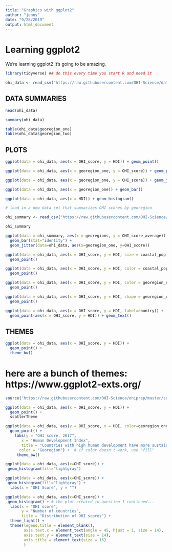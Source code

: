 ```yaml
---
title: "Graphics with ggplot2"
author: "jenny"
date: "9/28/2019"
output: html_document
---
```


# Learning ggplot2

We're learning ggplot2 It's going to be amazing.

```r
library(tidyverse) ## do this every time you start R and need it
```

```r
ohi_data <- read_csv("https://raw.githubusercontent.com/OHI-Science/data-science-training/master/data/OHI_global_data.csv")
```

## DATA SUMMARIES

```r
head(ohi_data)
```

```r
summary(ohi_data)
```

```r
table(ohi_data$georegion_one)
table(ohi_data$georegion_two)
```

## PLOTS

```r
ggplot(data = ohi_data, aes(x = OHI_score, y = HDI)) + geom_point()
```

```r
ggplot(data = ohi_data, aes(x = georegion_one, y = OHI_score)) + geom_point()
```

```r
ggplot(data = ohi_data, aes(x = georegion_one, y = OHI_score)) + geom_jitter(width=0.2)
```

```r
ggplot(data = ohi_data, aes(x = georegion_one)) + geom_bar()
```

```r
ggplot(data = ohi_data, aes(x = HDI)) + geom_histogram()
```

```r
# load in a new data set that summarizes OHI scores by georegion

ohi_summary <- read_csv("https://raw.githubusercontent.com/OHI-Science/data-science-training/master/data/OHI_scores_georegion_summary.csv")

ohi_summary
```

```r
ggplot(data = ohi_summary, aes(x = georegions, y = OHI_score_average)) + 
  geom_bar(stat="identity") +
  geom_jitter(data=ohi_data, aes(x=georegion_one, y=OHI_score))
```

```r
ggplot(data = ohi_data, aes(x = OHI_score, y = HDI, size = coastal_pop)) + 
  geom_point()
```

```r
ggplot(data = ohi_data, aes(x = OHI_score, y = HDI, color = coastal_pop)) + 
  geom_point()
```

```r
ggplot(data = ohi_data, aes(x = OHI_score, y = HDI, color = georegion_one)) + 
  geom_point()
```

```r
ggplot(data = ohi_data, aes(x = OHI_score, y = HDI, shape = georegion_one)) + 
  geom_point()
```

```r
ggplot(data = ohi_data, aes(x = OHI_score, y = HDI, label=country)) + 
  geom_point(aes(x = OHI_score, y = HDI)) + geom_text()
```

## THEMES

```r
ggplot(data = ohi_data, aes(x = OHI_score, y = HDI)) + 
  geom_point() + 
  theme_bw()
```

# here are a bunch of themes: https://www.ggplot2-exts.org/

```r
source('https://raw.githubusercontent.com/OHI-Science/ohiprep/master/src/R/scatterTheme.txt')       

ggplot(data = ohi_data, aes(x = OHI_score, y = HDI)) + 
  geom_point() + 
  scatterTheme
```

```r
ggplot(data = ohi_data, aes(y = OHI_score, x = HDI, color=georegion_one)) + 
  geom_point() + 
    labs(y = "OHI score, 2017",
       x = "Human Development Index",
       title = "Countries with high human development have more sustainable oceans",
      color = "Georegion") +  # if color doesn't work, use "fill"
     theme_bw()
```

```r
ggplot(data = ohi_data, aes(x=OHI_score)) +
 geom_histogram(fill="lightgray")
```

```r
ggplot(data = ohi_data, aes(x=OHI_score)) +
 geom_histogram(fill="lightgray") +
  labs(x = "OHI Score", y = "")
```

```r
ggplot(data = ohi_data, aes(x=OHI_score)) +
 geom_histogram() + # the plot created in question 1 continued...
  labs(x = "OHI score",
       y = "Number of countries",
       title = "Distribution of OHI scores") +
  theme_light() +
  theme(legend.title = element_blank(),
        axis.text.x = element_text(angle = 45, hjust = 1, size = 14),
        axis.text.y = element_text(size = 14),
        axis.title = element_text(size = 16)
        )
```

